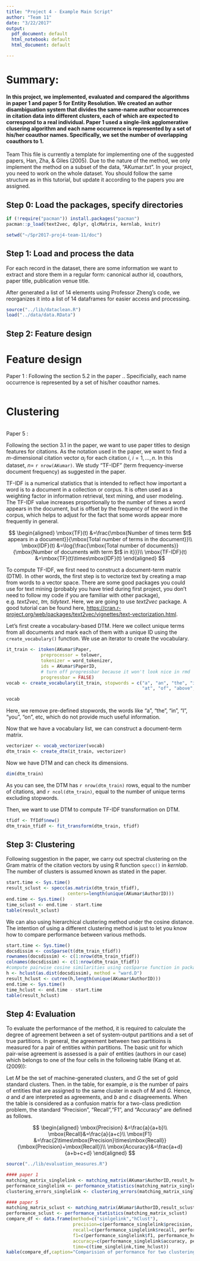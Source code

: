 ```yaml
---
title: "Project 4 - Example Main Script"
author: "Team 11"
date: "3/22/2017"
output:
  pdf_document: default
  html_notebook: default
  html_document: default

---
```


# Summary:
#### In this project, we implemented, evaluated and compared the algorithms in paper 1 and paper 5 for Entity Resolution. We created an author disambiguation system that divides the same-name author occurrences in citation data into different clusters, each of which are expected to correspond to a real individual. Paper 1 used a single-link agglomerative clusering algorithm and each name occurrence is represented by a set of his/her coauthor names. Specifically, we set the number of overlapping coauthors to 1. 

Team This file is currently a template for implementing one of the suggested papers, Han, Zha, & Giles (2005). Due to the nature of the method, we only implement the method on a subset of the data, "AKumar.txt". In your project, you need to work on the whole dataset. You should follow the same structure as in this tutorial, but update it according to the papers you are assigned.

## Step 0: Load the packages, specify directories

```r
if (!require("pacman")) install.packages("pacman")
pacman::p_load(text2vec, dplyr, qlcMatrix, kernlab, knitr)

setwd("~/Spr2017-proj4-team-11/doc")
```

## Step 1: Load and process the data

For each record in the dataset, there are some information we want to extract and store them in a regular form: canonical author id, coauthors, paper title, publication venue title. 

After generated a list of 14 elements using Professor Zheng's code, we reorganizes it into a list of 14 dataframes for easier access and processing.
```r
source("../lib/dataclean.R")
load("../data/data.RData")
```

## Step 2: Feature design

# Feature design 
Paper 1 : Following the section 5.2 in the paper .. Specificially, each name occurrence is represented by a set of his/her coauthor names. 

```r

```

# Clustering
```r

```

Paper 5 :



Following the section 3.1 in the paper, we want to use paper titles to design features for citations. As the notation used in the paper, we want to find a $m$-dimensional citation vector $\alpha_i$ for each citation $i$, $i=1,...,n$. In this dataset, $n=$ `r nrow(AKumar)`. We study "TF-IDF" (term frequency-inverse document frequency) as suggested in the paper.

TF-IDF is a numerical statistics that is intended to reflect how important a word is to a document in a collection or corpus. It is often used as a weighting factor in information retrieval, text mining, and user modeling. The TF-IDF value increases proportionally to the number of times a word appears in the document, but is offset by the frequency of the word in the corpus, which helps to adjust for the fact that some words appear more frequently in general.

$$
\begin{aligned}
\mbox{TF}(t) &=\frac{\mbox{Number of times term $t$ appears in a document}}{\mbox{Total number of terms in the document}}\\
\mbox{IDF}(t) &=\log{\frac{\mbox{Total number of documents}}{\mbox{Number of documents with term $t$ in it}}}\\
\mbox{TF-IDF}(t) &=\mbox{TF}(t)\times\mbox{IDF}(t)
\end{aligned}
$$

To compute TF-IDF, we first need to construct a document-term matrix (DTM). In other words, the first step is to vectorize text by creating a map from words to a vector space. There are some good packages you could use for text mining (probably you have tried during first project, you don't need to follow my code if you are familiar with other package), e.g. *text2vec, tm, tidytext*. Here, we are going to use *text2vec* package. A good tutorial can be found here, <https://cran.r-project.org/web/packages/text2vec/vignettes/text-vectorization.html>.

Let’s first create a vocabulary-based DTM. Here we collect unique terms from all documents and mark each of them with a unique ID using the  `create_vocabulary()` function. We use an iterator to create the vocabulary.
```r
it_train <- itoken(AKumar$Paper, 
             preprocessor = tolower, 
             tokenizer = word_tokenizer,
             ids = AKumar$PaperID,
             # turn off progressbar because it won't look nice in rmd
             progressbar = FALSE)
vocab <- create_vocabulary(it_train, stopwords = c("a", "an", "the", "in", "on",
                                                   "at", "of", "above", "under"))

vocab
```

Here, we remove pre-defined stopwords, the words like “a”, “the”, “in”, “I”, “you”, “on”, etc, which do not provide much useful information. 

Now that we have a vocabulary list, we can construct a document-term matrix.
```r
vectorizer <- vocab_vectorizer(vocab)
dtm_train <- create_dtm(it_train, vectorizer)
```

Now we have DTM and can check its dimensions.
```r
dim(dtm_train)
```

As you can see, the DTM has `r nrow(dtm_train)` rows, equal to the number of citations, and `r ncol(dtm_train)`, equal to the number of unique terms excluding stopwords.

Then, we want to use DTM to compute TF-IDF transformation on DTM.
```r
tfidf <- TfIdf$new()
dtm_train_tfidf <- fit_transform(dtm_train, tfidf)
```

## Step 3: Clustering

Following suggestion in the paper, we carry out spectral clustering on the Gram matrix of the citation vectors by using R function `specc()` in *kernlab*. The number of clusters is assumed known as stated in the paper.
```r
start.time <- Sys.time()
result_sclust <- specc(as.matrix(dtm_train_tfidf), 
                       centers=length(unique(AKumar$AuthorID)))
end.time <- Sys.time()
time_sclust <- end.time - start.time
table(result_sclust)
```

We can also using hierarchical clustering method under the cosine distance. The intention of using a different clustering method is just to let you know how to compare performance between various methods. 
```r
start.time <- Sys.time()
docsdissim <- cosSparse(t(dtm_train_tfidf))
rownames(docsdissim) <- c(1:nrow(dtm_train_tfidf))
colnames(docsdissim) <- c(1:nrow(dtm_train_tfidf))
#compute pairwise cosine similarities using cosSparse function in package qlcMatrix
h <- hclust(as.dist(docsdissim), method = "ward.D")
result_hclust <- cutree(h,length(unique(AKumar$AuthorID)))
end.time <- Sys.time()
time_hclust <- end.time - start.time
table(result_hclust)
```

## Step 4: Evaluation

To evaluate the performance of the method, it is required to calculate the degree of agreement between a set of system-output partitions and a set of true partitions. In general, the agreement between two partitioins is measured for a pair of entities within partitions. The basic unit for which pair-wise agreement is assessed is a pair of entities (authors in our case) which belongs to one of the four cells in the following table (Kang et at.(2009)):

\includegraphics[width=500pt]{matching_matrix.png}

Let $M$ be the set of machine-generated clusters, and $G$ the set of gold standard clusters. Then. in the table, for example, $a$ is the number of pairs of entities that are assigned to the same cluster in each of $M$ and $G$. Hence, $a$ and $d$ are interpreted as agreements, and $b$ and $c$ disagreements. When the table is considered as a confusion matrix for a two-class prediction problem, the standard "Precision", "Recall","F1", and "Accuracy" are defined as follows.

$$
\begin{aligned}
\mbox{Precision} &=\frac{a}{a+b}\\
\mbox{Recall}&=\frac{a}{a+c}\\
\mbox{F1} &=\frac{2\times\mbox{Precision}\times\mbox{Recall}}{\mbox{Precision}+\mbox{Recall}}\\
\mbox{Accuracy}&=\frac{a+d}{a+b+c+d}
\end{aligned}
$$

```r
source("../lib/evaluation_measures.R")

#### paper 1 
matching_matrix_singlelink <- matching_matrix(AKumar$AuthorID,result_hclust)
performance_singlelink <- performance_statistics(matching_matrix_singlelink)
clustering_errors_singlelink <- clustering_errors(matching_matrix_singlelink)

#### paper 5 
matching_matrix_sclust <- matching_matrix(AKumar$AuthorID,result_sclust)
performance_sclust <- performance_statistics(matching_matrix_sclust)
compare_df <- data.frame(method=c("sinlgelink","hClust"),
                         precision=c(performance_singlelink$precision, performance_hclust$precision),
                         recall=c(performance_singlelink$recall, performance_hclust$recall),
                         f1=c(performance_singlelink$f1, performance_hclust$f1),
                         accuracy=c(performance_singlelink$accuracy, performance_hclust$accuracy),
                         time=c(time_singlelink,time_hclust))
kable(compare_df,caption="Comparision of performance for two clustering methods",digits = 2)
```

